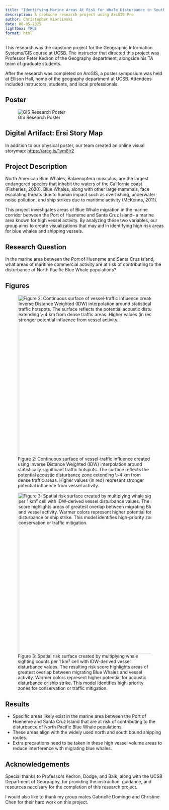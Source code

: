```yaml
---
title: "Identifying Marine Areas At Risk for Whale Disturbance in Southern California"
description: A captsone research project using ArcGIS Pro
author: Christopher Kiorlinski
date: 06-05-2025
lightbox: TRUE
format: html
---
```


This research was the capstone project for the Geographic Information Systems/GIS course at UCSB. The instructor that directed this project was Professor Peter Kedron of the Geography department, alongside his TA team of graduate students.

After the research was completed on ArcGIS, a poster symposium was held at Ellison Hall, home of the geography department at UCSB. Attendees included instructors, students, and local professionals.

## Poster

![GIS Research Poster](gisposter.jpg)

## Digital Artifact: Ersi Story Map

In addition to our physical poster, our team created an online visual storymap: <https://arcg.is/1ym8jr2>

## Project Description

North American Blue Whales, Balaenoptera musculus, are the largest endangered species that inhabit the waters of the California coast (Fisheries, 2020). Blue Whales, along with other large mammals, face escalating threats due to human impact such as overfishing, underwater noise pollution, and ship strikes due to maritime activity (McKenna, 2011).

This project investigates areas of Blue Whale migration in the marine corridor between the Port of Hueneme and Santa Cruz Island– a marine area known for high vessel activity. By analyzing these two variables, our group aims to create visualizations that may aid in identifying high risk areas for blue whales and shipping vessels.

## Research Question

In the marine area between the Port of Hueneme and Santa Cruz Island, what areas of maritime commercial activity are at risk of contributing to the disturbance of North Pacific Blue Whale populations?

## Figures

![Figure 2: Continuous surface of vessel-traffic influence created using Inverse Distance Weighted (IDW) interpolation around statistically significant traffic hotspots. The surface reflects the potential acoustic disturbance zone extending \\\~4 km from dense traffic areas. Higher values (in red) represent stronger potential influence from vessel activity.](figure2.jpg){width="5.33in"}

![Figure 3: Spatial risk surface created by multiplying whale sighting counts per 1 km² cell with IDW-derived vessel disturbance values. The resulting risk score highlights areas of greatest overlap between migrating Blue Whales and vessel activity. Warmer colors represent higher potential for acoustic disturbance or ship strike. This model identifies high-priority zones for conservation or traffic mitigation.](figure3.jpg){width="5.33in"}

## Results

-   Specific areas likely exist in the marine area between the Port of Hueneme and Santa Cruz Island that are at risk of contributing to the disturbance of North Pacific Blue Whale populations.
-   These areas align with the widely used north and south bound shipping routes.
-   Extra precautions need to be taken in these high vessel volume areas to reduce interference with migrating blue whales.

## Acknowledgements

Special thanks to Professors Kedron, Dodge, and Baik, along with the UCSB Department of Geography, for providing the instruction, guidance, and resources neccisary for the completion of this research project.

I would also like to thank my group mates Gabrielle Domingo and Christine Chen for their hard work on this project.
